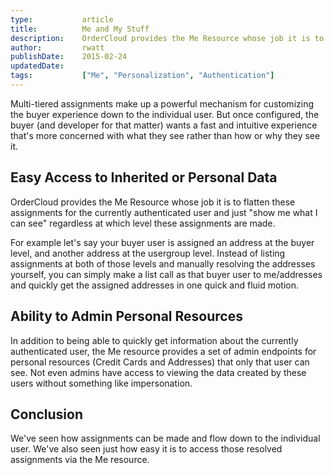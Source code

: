 ```yaml
---
type:           article
title:          Me and My Stuff
description:    OrderCloud provides the Me Resource whose job it is to flatten these assignments for the currently authenticated user and just "show me what I can see" regardless at which level these assignments are made.
author:         rwatt
publishDate:    2015-02-24
updatedDate:    
tags:           ["Me", "Personalization", "Authentication"]
---
```


Multi-tiered assignments make up a powerful mechanism for customizing the buyer experience down to the individual user. But once configured, the buyer (and developer for that matter) wants a fast and intuitive experience that's more concerned with what they see rather than how or why they see it.

## Easy Access to Inherited or Personal Data

OrderCloud provides the <Link to="/api-reference/me-and-my-stuff">Me Resource</Link> whose job it is to flatten these assignments for the currently authenticated user and just "show me what I can see" regardless at which level these assignments are made.

For example let's say your buyer user is assigned an address at the buyer level, and another address at the usergroup level. Instead of listing assignments at both of those levels and manually resolving the addresses yourself, you can simply make a list call as that buyer user to <Link to="/api-reference/me-and-my-stuff/my-addresses">me/addresses</Link> and quickly get the assigned addresses in one quick and fluid motion.

## Ability to Admin Personal Resources

In addition to being able to quickly get information about the currently authenticated user, the Me resource provides a set of admin endpoints for personal resources (Credit Cards and Addresses) that only that user can see. Not even admins have access to viewing the data created by these users without something like <Link to="/knowledge-base/impersonation">impersonation</Link>.

## Conclusion

We've seen how assignments can be made and flow down to the individual user. We've also seen just how easy it is to access those resolved assignments via the Me resource.
